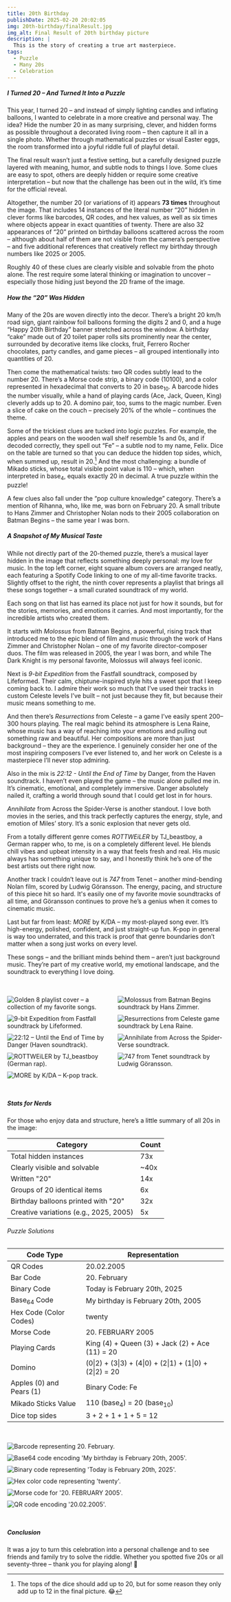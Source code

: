 ```yaml
---
title: 20th Birthday
publishDate: 2025-02-20 20:02:05
img: 20th-birthday/finalResult.jpg
img_alt: Final Result of 20th birthday picture
description: |
  This is the story of creating a true art masterpiece.
tags:
  - Puzzle
  - Many 20s
  - Celebration
---
```



##### I Turned 20 – And Turned It Into a Puzzle

This year, I turned 20 – and instead of simply lighting candles and inflating balloons, I wanted to celebrate in a more creative and personal way. The idea? Hide the number 20 in as many surprising, clever, and hidden forms as possible throughout a decorated living room – then capture it all in a single photo. Whether through mathematical puzzles or visual Easter eggs, the room transformed into a joyful riddle full of playful detail.

The final result wasn’t just a festive setting, but a carefully designed puzzle layered with meaning, humor, and subtle nods to things I love. Some clues are easy to spot, others are deeply hidden or require some creative interpretation – but now that the challenge has been out in the wild, it’s time for the official reveal.

Altogether, the number 20 (or variations of it) appears **73 times** throughout the image. That includes 14 instances of the literal number “20” hidden in clever forms like barcodes, QR codes, and hex values, as well as six times where objects appear in exact quantities of twenty. There are also 32 appearances of “20” printed on birthday balloons scattered across the room – although about half of them are not visible from the camera’s perspective – and five additional references that creatively reflect my birthday through numbers like 2025 or 2005.

Roughly 40 of these clues are clearly visible and solvable from the photo alone. The rest require some lateral thinking or imagination to uncover – especially those hiding just beyond the 2D frame of the image.

##### How the “20” Was Hidden

Many of the 20s are woven directly into the decor. There’s a bright 20 km/h road sign, giant rainbow foil balloons forming the digits 2 and 0, and a huge “Happy 20th Birthday” banner stretched across the window. A birthday “cake” made out of 20 toilet paper rolls sits prominently near the center, surrounded by decorative items like clocks, fruit, Ferrero Rocher chocolates, party candles, and game pieces – all grouped intentionally into quantities of 20.

Then come the mathematical twists: two QR codes subtly lead to the number 20. There’s a Morse code strip, a binary code (10100), and a color represented in hexadecimal that converts to 20 in base<sub>10</sub>. A barcode hides the number visually, while a hand of playing cards (Ace, Jack, Queen, King) cleverly adds up to 20. A domino pair, too, sums to the magic number. Even a slice of cake on the couch – precisely 20% of the whole – continues the theme.

Some of the trickiest clues are tucked into logic puzzles. For example, the apples and pears on the wooden wall shelf resemble 1s and 0s, and if decoded correctly, they spell out “Fe” – a subtle nod to my name, Felix. Dice on the table are turned so that you can deduce the hidden top sides, which, when summed up, result in 20.[^1] And the most challenging: a bundle of Mikado sticks, whose total visible point value is 110 – which, when interpreted in base<sub>4</sub>, equals exactly 20 in decimal. A true puzzle within the puzzle!

[^1]: The tops of the dice should add up to 20, but for some reason they only add up to 12 in the final picture. 😂

A few clues also fall under the “pop culture knowledge” category. There’s a mention of Rihanna, who, like me, was born on February 20. A small tribute to Hans Zimmer and Christopher Nolan nods to their 2005 collaboration on Batman Begins – the same year I was born.

##### A Snapshot of My Musical Taste

While not directly part of the 20-themed puzzle, there’s a musical layer hidden in the image that reflects something deeply personal: my love for music. In the top left corner, eight square album covers are arranged neatly, each featuring a Spotify Code linking to one of my all-time favorite tracks. Slightly offset to the right, the ninth cover represents a playlist that brings all these songs together – a small curated soundtrack of my world.

Each song on that list has earned its place not just for how it sounds, but for the stories, memories, and emotions it carries. And most importantly, for the incredible artists who created them.

It starts with _Molossus_ from Batman Begins, a powerful, rising track that introduced me to the epic blend of film and music through the work of Hans Zimmer and Christopher Nolan – one of my favorite director-composer duos. The film was released in 2005, the year I was born, and while The Dark Knight is my personal favorite, Molossus will always feel iconic.

Next is _9-bit Expedition_ from the Fastfall soundtrack, composed by Lifeformed. Their calm, chiptune-inspired style hits a sweet spot that I keep coming back to. I admire their work so much that I’ve used their tracks in custom Celeste levels I’ve built – not just because they fit, but because their music means something to me.

And then there’s _Resurrections_ from Celeste – a game I’ve easily spent 200–300 hours playing. The real magic behind its atmosphere is Lena Raine, whose music has a way of reaching into your emotions and pulling out something raw and beautiful. Her compositions are more than just background – they are the experience. I genuinely consider her one of the most inspiring composers I’ve ever listened to, and her work on Celeste is a masterpiece I’ll never stop admiring.

Also in the mix is _22:12 - Until the End of Time_ by Danger, from the Haven soundtrack. I haven’t even played the game – the music alone pulled me in. It’s cinematic, emotional, and completely immersive. Danger absolutely nailed it, crafting a world through sound that I could get lost in for hours.

_Annihilate_ from Across the Spider-Verse is another standout. I love both movies in the series, and this track perfectly captures the energy, style, and emotion of Miles’ story. It’s a sonic explosion that never gets old.

From a totally different genre comes _ROTTWEiLER_ by TJ_beastboy, a German rapper who, to me, is on a completely different level. He blends chill vibes and upbeat intensity in a way that feels fresh and real. His music always has something unique to say, and I honestly think he’s one of the best artists out there right now.

Another track I couldn’t leave out is _747_ from Tenet – another mind-bending Nolan film, scored by Ludwig Göransson. The energy, pacing, and structure of this piece hit so hard. It's easily one of my favorite movie soundtracks of all time, and Göransson continues to prove he’s a genius when it comes to cinematic music.

Last but far from least: _MORE_ by K/DA – my most-played song ever. It’s high-energy, polished, confident, and just straight-up fun. K-pop in general is way too underrated, and this track is proof that genre boundaries don’t matter when a song just works on every level.

These songs – and the brilliant minds behind them – aren’t just background music. They’re part of my creative world, my emotional landscape, and the soundtrack to everything I love doing.



<div style="display: grid; grid-template-columns: repeat(auto-fill, minmax(200px, 1fr)); gap: 10px; margin-block: 3rem;">
  <Image src={golden_8}    alt="Golden 8 playlist cover – a collection of my favorite songs." />
  <Image src={hans_zimmer} alt="Molossus from Batman Begins soundtrack by Hans Zimmer." />
  <Image src={lifeformed}   alt="9-bit Expedition from Fastfall soundtrack by Lifeformed." />
  <Image src={celeste}      alt="Resurrections from Celeste game soundtrack by Lena Raine." />
  <Image src={haven}        alt="22:12 – Until the End of Time by Danger (Haven soundtrack)." />
  <Image src={annihilate}   alt="Annihilate from Across the Spider-Verse soundtrack." />
  <Image src={taddl}        alt="ROTTWEiLER by TJ_beastboy (German rap)." />
  <Image src={tenet}        alt="747 from Tenet soundtrack by Ludwig Göransson." />
  <Image src={more}         alt="MORE by K/DA – K-pop track." />
</div>

##### Stats for Nerds
 
For those who enjoy data and structure, here’s a little summary of all 20s in the image:

| Category                                | Count  |
|-----------------------------------------|--------|
| Total hidden instances                  | 73x    |
| Clearly visible and solvable            | ~40x   |
| Written "20"                            | 14x    |
| Groups of 20 identical items            | 6x     |
| Birthday balloons printed with "20"     | 32x    |
| Creative variations (e.g., 2025, 2005)  | 5x     |

###### Puzzle Solutions

| Code Type                         | Representation                                           |
|-----------------------------------|----------------------------------------------------------|
| QR Codes                          | 20.02.2005                                               |
| Bar Code                          | 20. February                                             |
| Binary Code                       | Today is February 20th, 2025                             |
| Base<sub>64</sub> Code            | My birthday is February 20th, 2005                       |
| Hex Code (Color Codes)            | twenty                                                   |
| Morse Code                        | 20. FEBRUARY 2005                                        |
| Playing Cards                     | King (4) + Queen (3) + Jack (2) + Ace (11) = 20          |
| Domino                            | (0\|2) + (3\|3) + (4\|0) + (2\|1) + (1\|0) + (2\|2) = 20 |
| Apples (0) and Pears (1)          | Binary Code: Fe                                          |
| Mikado Sticks Value               | 110 (base<sub>4</sub>) = 20 (base<sub>10</sub>)          |
| Dice top sides                    | 3 + 2 + 1 + 1 + 5 = 12                                   |


<div style="display: grid; grid-template-columns: repeat(auto-fill, minmax(250px, 1fr)); gap: 10px; margin-block: 3rem;">
  <Image src={barcode} alt="Barcode representing 20. February." />
  <Image src={base64code} alt="Base64 code encoding 'My birthday is February 20th, 2005'." />
  <Image src={binarycode} alt="Binary code representing 'Today is February 20th, 2025'." />
  <Image src={hexcode} alt="Hex color code representing 'twenty'." />
  <Image src={morsecode} alt="Morse code for '20. FEBRUARY 2005'." />
  <Image src={qrcode} alt="QR code encoding '20.02.2005'." />
</div>

##### Conclusion

It was a joy to turn this celebration into a personal challenge and to see friends and family try to solve the riddle. Whether you spotted five 20s or all seventy-three – thank you for playing along! 🎉
